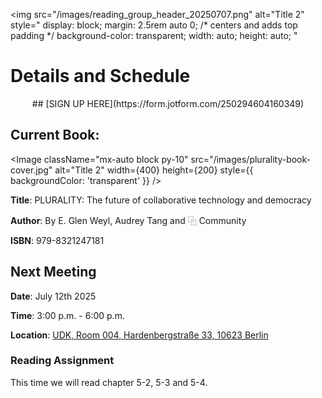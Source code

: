 
<img
  src="/images/reading_group_header_20250707.png"
  alt="Title 2"
  style="
    display: block;
    margin: 2.5rem auto 0; /* centers and adds top padding */
    background-color: transparent;
    width: auto;
    height: auto;
  "

# Details and Schedule

<div align="center">
  ## [SIGN UP HERE](https://form.jotform.com/250294604160349)
</div>

## Current Book:

<Image
  className="mx-auto block py-10"
  src="/images/plurality-book-cover.jpg"
  alt="Title 2"
  width={400}
  height={200}
  style={{ backgroundColor: 'transparent' }}
/>

**Title**: PLURALITY: The future of collaborative technology and democracy  

**Author**: By E. Glen Weyl, Audrey Tang and ⿻ Community

**ISBN**: 979-8321247181

## Next Meeting

**Date**: July 12th 2025  

**Time**: 3:00 p.m. - 6:00 p.m. 

**Location**: [UDK, Room 004, Hardenbergstraße 33, 10623 Berlin](https://g.co/kgs/4K748x3) 



### Reading Assignment

This time we will read chapter 5-2, 5-3 and 5-4.
